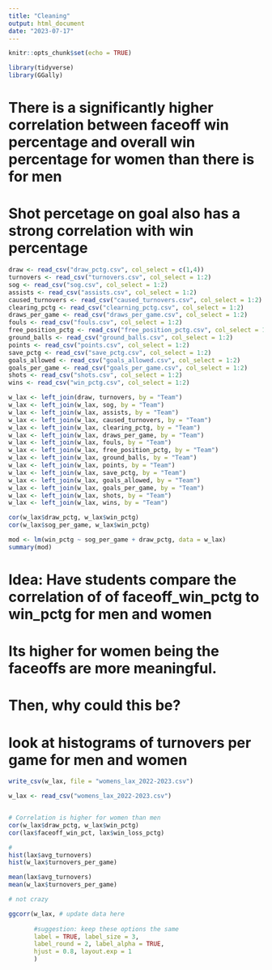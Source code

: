 ```yaml
---
title: "Cleaning"
output: html_document
date: "2023-07-17"
---
```


```r
knitr::opts_chunk$set(echo = TRUE)
```

```r
library(tidyverse)
library(GGally)
```


# There is a significantly higher correlation between faceoff win percentage and overall win percentage for women than there is for men

# Shot percetage on goal also has a strong correlation with win percentage 

```r
draw <- read_csv("draw_pctg.csv", col_select = c(1,4))
turnovers <- read_csv("turnovers.csv", col_select = 1:2)
sog <- read_csv("sog.csv", col_select = 1:2)
assists <- read_csv("assists.csv", col_select = 1:2)
caused_turnovers <- read_csv("caused_turnovers.csv", col_select = 1:2)
clearing_pctg <- read_csv("clearning_pctg.csv", col_select = 1:2)
draws_per_game <- read_csv("draws_per_game.csv", col_select = 1:2)
fouls <- read_csv("fouls.csv", col_select = 1:2)
free_position_pctg <- read_csv("free_position_pctg.csv", col_select = 1:2)
ground_balls <- read_csv("ground_balls.csv", col_select = 1:2)
points <- read_csv("points.csv", col_select = 1:2)
save_pctg <- read_csv("save_pctg.csv", col_select = 1:2)
goals_allowed <- read_csv("goals_allowed.csv", col_select = 1:2)
goals_per_game <- read_csv("goals_per_game.csv", col_select = 1:2)
shots <- read_csv("shots.csv", col_select = 1:2)
wins <- read_csv("win_pctg.csv", col_select = 1:2)

w_lax <- left_join(draw, turnovers, by = "Team")
w_lax <- left_join(w_lax, sog, by = "Team")
w_lax <- left_join(w_lax, assists, by = "Team")
w_lax <- left_join(w_lax, caused_turnovers, by = "Team")
w_lax <- left_join(w_lax, clearing_pctg, by = "Team")
w_lax <- left_join(w_lax, draws_per_game, by = "Team")
w_lax <- left_join(w_lax, fouls, by = "Team")
w_lax <- left_join(w_lax, free_position_pctg, by = "Team")
w_lax <- left_join(w_lax, ground_balls, by = "Team")
w_lax <- left_join(w_lax, points, by = "Team")
w_lax <- left_join(w_lax, save_pctg, by = "Team")
w_lax <- left_join(w_lax, goals_allowed, by = "Team")
w_lax <- left_join(w_lax, goals_per_game, by = "Team")
w_lax <- left_join(w_lax, shots, by = "Team")
w_lax <- left_join(w_lax, wins, by = "Team")

cor(w_lax$draw_pctg, w_lax$win_pctg)
cor(w_lax$sog_per_game, w_lax$win_pctg)
```

```r
mod <- lm(win_pctg ~ sog_per_game + draw_pctg, data = w_lax)
summary(mod)
```


# Idea: Have students compare the correlation of of faceoff_win_pctg to win_pctg for men and women
# Its higher for women being the faceoffs are more meaningful.

# Then, why could this be?
# look at histograms of turnovers per game for men and women 

```r
write_csv(w_lax, file = "womens_lax_2022-2023.csv")

w_lax <- read_csv("womens_lax_2022-2023.csv")


# Correlation is higher for women than men 
cor(w_lax$draw_pctg, w_lax$win_pctg)
cor(lax$faceoff_win_pct, lax$win_loss_pctg)
```
```r
# 
hist(lax$avg_turnovers)
hist(w_lax$turnovers_per_game)
```
```r
mean(lax$avg_turnovers)
mean(w_lax$turnovers_per_game)

# not crazy
```



```r
ggcorr(w_lax, # update data here
       
       #suggestion: keep these options the same
       label = TRUE, label_size = 3, 
       label_round = 2, label_alpha = TRUE,
       hjust = 0.8, layout.exp = 1
       )
```


